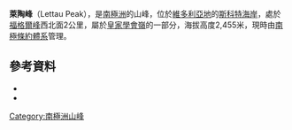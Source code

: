 {{coord|77|57|S|162|30|E|source:GNIS|display=title}}

'''萊陶峰'''（Lettau Peak），是[[南極洲|南極洲]]的山峰，位於[[維多利亞地|維多利亞地]]的[[斯科特海岸|斯科特海岸]]，處於[[福格爾峰|福格爾峰]]西北面2公里，屬於[[皇家學會嶺|皇家學會嶺]]的一部分，海拔高度2,455米，現時由[[南極條約體系|南極條約體系]]管理。

==參考資料==
*{{cite gnis | type = antarid | id = 8754| name = Lettau Peak | accessdate = 2013-06-11}}
*{{usgs-gazetteer|id=8754}}

{{DEFAULTSORT:Lettau Peak}}
[[Category:南極洲山峰|Category:南極洲山峰]]


{{ScottCoast-geo-stub}}